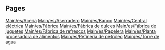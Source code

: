 
== Pages ==
[[Main/es/Acería]]
[[Main/es/Aserradero]]
[[Main/es/Banco]]
[[Main/es/Central eléctrica]]
[[Main/es/Fábrica]]
[[Main/es/Fábrica de dulces]]
[[Main/es/Fábrica de juguetes]]
[[Main/es/Fábrica de refrescos]]
[[Main/es/Papelera]]
[[Main/es/Planta procesadora de alimentos]]
[[Main/es/Refinería de petróleo]]
[[Main/es/Torre de agua]]
